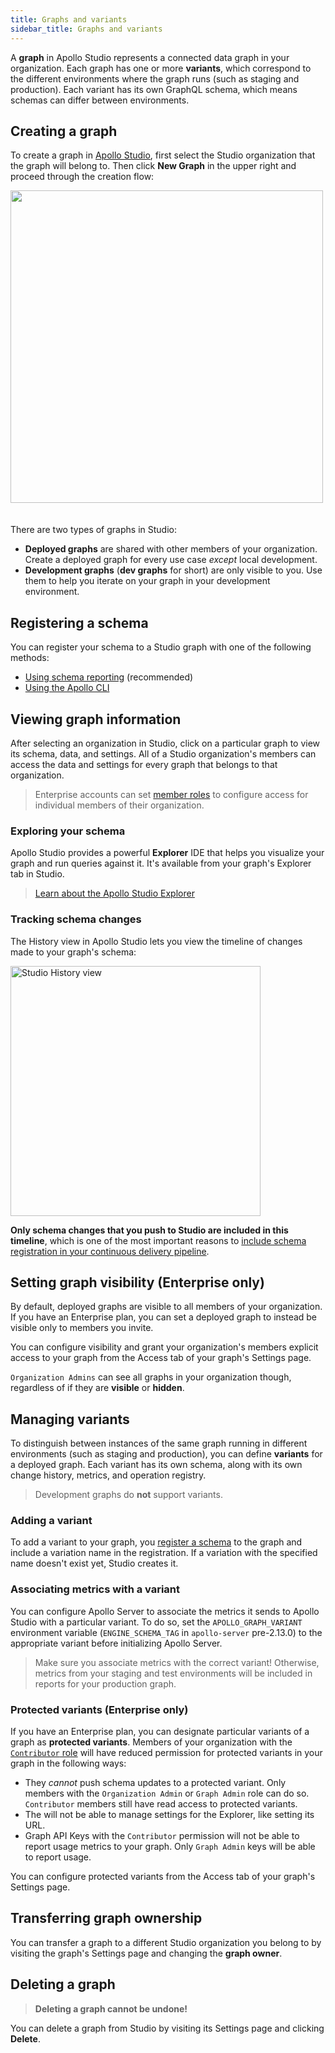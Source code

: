 ```yaml
---
title: Graphs and variants
sidebar_title: Graphs and variants
---
```


A **graph** in Apollo Studio represents a connected data graph in your organization. Each graph has one or more **variants**, which correspond to the different environments where the graph runs (such as staging and production). Each variant has its own GraphQL schema, which means schemas can differ between environments.

## Creating a graph

To create a graph in [Apollo Studio](https://studio.apollographql.com/), first select the Studio organization that the graph will belong to. Then click **New Graph** in the upper right and proceed through the creation flow:

<img class="screenshot" src="../img/graph-creation.jpg" width="500" style="margin-bottom: 20px;" />

There are two types of graphs in Studio:

* **Deployed graphs** are shared with other members of your organization. Create a deployed graph for every use case _except_ local development.
* **Development graphs** (**dev graphs** for short) are only visible to you. Use them to help you iterate on your graph in your development environment.

## Registering a schema

You can register your schema to a Studio graph with one of the following methods:

* [Using schema reporting](../schema/schema-reporting/) (recommended)
* [Using the Apollo CLI](../schema/cli-registration/)

## Viewing graph information

After selecting an organization in Studio, click on a particular graph
to view its schema, data, and settings. All of a Studio organization's members can access the data and settings for every graph that belongs to that organization.

> Enterprise accounts can set [member roles](./members/#organization-wide-member-roles) to configure access for individual members of their organization.

### Exploring your schema

Apollo Studio provides a powerful **Explorer** IDE that helps you visualize your graph and run queries against it. It's available from your graph's Explorer tab in Studio.

> [Learn about the Apollo Studio Explorer](../explorer/)

### Tracking schema changes

The History view in Apollo Studio lets you view the timeline of changes made to your graph's schema:

<img src="../img//schema-history.jpg" class="screenshot" alt="Studio History view" width="400"></img>

**Only schema changes that you push to Studio are included in this timeline**, which is one of the most important reasons to [include schema registration in your continuous delivery pipeline](../schema/cli-registration/#registering-with-continuous-delivery).

## Setting graph visibility (Enterprise only)

By default, deployed graphs are visible to all members of your organization. If you have an Enterprise plan, you can set a deployed graph to instead be visible only to members you invite. 

You can configure visibility and grant your organization's members explicit access to your graph from the Access tab of your graph's Settings page.

`Organization Admins` can see all graphs in your organization though, regardless of if they are **visible** or **hidden**.

## Managing variants

To distinguish between instances of the same graph running in different environments (such as staging and production), you can define **variants** for a deployed graph. Each variant has its own schema, along with its own change history, metrics, and operation registry.

> Development graphs do **not** support variants.

### Adding a variant

To add a variant to your graph, you [register a schema](#registering-a-schema) to the graph and include a variation name in the registration. If a variation with the specified name doesn't exist yet, Studio creates it.

### Associating metrics with a variant

You can configure Apollo Server to associate the metrics it sends to Apollo Studio with a particular variant. To do so, set the `APOLLO_GRAPH_VARIANT` environment variable (`ENGINE_SCHEMA_TAG` in `apollo-server` pre-2.13.0) to the appropriate variant before initializing Apollo Server.

> Make sure you associate metrics with the correct variant! Otherwise, metrics from your staging and test environments will be included in reports for your production graph.

### Protected variants (Enterprise only)

If you have an Enterprise plan, you can designate particular variants of a graph as **protected variants**. Members of your organization with the [`Contributor` role](/org/members/#organization-wide-member-roles) will have reduced permission for protected variants in your graph in the following ways:
- They _cannot_ push schema updates to a protected variant. Only members with the `Organization Admin` or `Graph Admin` role can do so. `Contributor` members still have read access to protected variants.
- The will not be able to manage settings for the Explorer, like setting its URL.
- Graph API Keys with the `Contributor` permission will not be able to report usage metrics to your graph. Only `Graph Admin` keys will be able to report usage.

You can configure protected variants from the Access tab of your graph's Settings page.

## Transferring graph ownership

You can transfer a graph to a different Studio organization you belong to
by visiting the graph's Settings page and changing the **graph owner**.

## Deleting a graph

> **Deleting a graph cannot be undone!**

You can delete a graph from Studio by visiting its Settings page and clicking
**Delete**.
